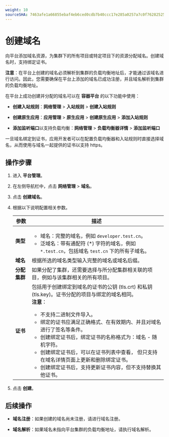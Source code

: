 ```yaml
---
weight: 10
sourceSHA: 7463afe1a66855ebaf4eb6ced0cdb7b40ccc17e285a0257a7c0f76282525f930
---
```


# 创建域名

向平台添加域名资源，为集群下的所有项目或特定项目下的资源分配域名。创建域名时，支持绑定证书。

**注意**：在平台上创建的域名必须解析到集群的负载均衡地址后，才能通过该域名进行访问。因此，您需要确保在平台上添加的域名已成功注册，并且域名解析到集群的负载均衡地址。

在平台上成功创建并分配的域名可以在 **容器平台** 的以下功能中使用：

- **创建入站规则**：**网络管理** > **入站规则** > **创建入站规则**

- **创建原生应用**：**应用管理** > **原生应用** > **创建原生应用** > **添加入站规则**

- **添加监听端口**以支持负载均衡：**网络管理** > **负载均衡器详情** > **添加监听端口**

一旦域名绑定到证书，应用开发者可以在配置负载均衡器和入站规则时直接选择域名，从而使用与域名一起提供的证书以支持 https。

## 操作步骤

1. 进入 **平台管理**。

2. 在左侧导航栏中，点击 **网络管理** > **域名**。

3. 点击 **创建域名**。

4. 根据以下说明配置相关参数。

   | 参数                   | 描述                                                                                                                                                                                                                                                                                                                                                                                                                                                                                                                                                                                                                                                                                                                                                                                                                                                             |
   | ---------------------- | ------------------------------------------------------------------------------------------------------------------------------------------------------------------------------------------------------------------------------------------------------------------------------------------------------------------------------------------------------------------------------------------------------------------------------------------------------------------------------------------------------------------------------------------------------------------------------------------------------------------------------------------------------------------------------------------------------------------------------------------------------------------------------------------------------------------------------------------------------------------- |
   | **类型**               | <ul><li>域名：完整的域名，例如 `developer.test.cn`。</li><li>泛域名：带有通配符 (\*) 字符的域名，例如 `*.test.cn`，包括域名 `test.cn` 下的所有子域名。</li></ul>                                                                                                                                                                                                                                                                                                                                                                                                                                                                                                                                                                                                                                                                                        |
   | **域名**               | 根据所选的域名类型输入完整的域名或域名后缀。                                                                                                                                                                                                                                                                                                                                                                                                                                                                                                                                                                                                                                                                                                                                                                                                                       |
   | **分配集群**           | 如果分配了集群，还需要选择与所分配集群相关联的项目，例如与该集群相关的所有项目。                                                                                                                                                                                                                                                                                                                                                                                                                                                                                                                                                                                                                                                                                                                                                               |
   | **证书**               | 包括用于创建绑定到域名的证书的公钥 (tls.crt) 和私钥 (tls.key)。证书分配的项目与绑定的域名相同。<br />**注意**： <ul><li>不支持二进制文件导入。</li><li>绑定的证书应满足正确格式、在有效期内、并且对域名进行了签名等条件。</li><li>创建绑定证书后，绑定证书的名称格式为：域名 - 随机字符。</li><li>创建绑定证书后，可以在证书列表中查看， 但只支持在域名详情页面上更新和删除绑定证书。</li><li>创建绑定证书后，支持更新证书内容，但不支持替换其他证书。</li></ul> |

5. 点击 **创建**。

## 后续操作

- **域名注册**：如果创建的域名尚未注册，请进行域名注册。

- **域名解析**：如果域名未指向平台集群的负载均衡地址，请执行域名解析。
